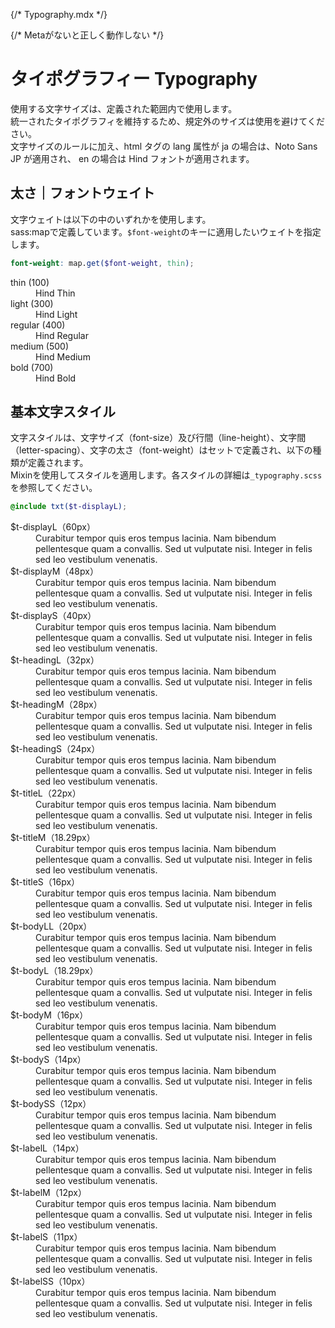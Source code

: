 {/* Typography.mdx */}

{/* Metaがないと正しく動作しない */}

<Meta title="Tokens/タイポグラフィー Typography - English" />

# タイポグラフィー Typography

使用する文字サイズは、定義された範囲内で使用します。  
統一されたタイポグラフィを維持するため、規定外のサイズは使用を避けてください。  
文字サイズのルールに加え、html タグの lang 属性が ja の場合は、Noto Sans JP が適用され、  en の場合は Hind フォントが適用されます。

## 太さ｜フォントウェイト

文字ウェイトは以下の中のいずれかを使用します。  
sass:mapで定義しています。`$font-weight`のキーに適用したいウェイトを指定します。

```scss
font-weight: map.get($font-weight, thin);
```

<dl class="c-definitionList docs-typography_fontWeight lang:en">
  <div class="c-definitionList__item">
    <dt class="c-definitionList__term">thin (100)</dt>
    <dd class="c-definitionList__description docs-typography_fontWeight-thin">
      Hind Thin
    </dd>
  </div>
  <div class="c-definitionList__item">
    <dt class="c-definitionList__term">light (300)</dt>
    <dd class="c-definitionList__description docs-typography_fontWeight-light">
      Hind Light
    </dd>
  </div>
  <div class="c-definitionList__item">
    <dt class="c-definitionList__term">regular (400)</dt>
    <dd class="c-definitionList__description docs-typography_fontWeight-regular">
      Hind Regular
    </dd>
  </div>
  <div class="c-definitionList__item">
    <dt class="c-definitionList__term">medium (500)</dt>
    <dd class="c-definitionList__description docs-typography_fontWeight-medium">
      Hind Medium
    </dd>
  </div>
  <div class="c-definitionList__item">
    <dt class="c-definitionList__term">bold (700)</dt>
    <dd class="c-definitionList__description docs-typography_fontWeight-bold">
      Hind Bold
    </dd>
  </div>
</dl>

## 基本文字スタイル

文字スタイルは、文字サイズ（font-size）及び行間（line-height）、文字間（letter-spacing）、文字の太さ（font-weight）はセットで定義され、以下の種類が定義されます。  
Mixinを使用してスタイルを適用します。各スタイルの詳細は`_typography.scss`を参照してください。

```scss
@include txt($t-displayL);
```

<dl class="c-definitionList docs-typography_fontStyle lang:en">
  <div class="c-definitionList__item">
    <dt class="c-definitionList__term">$t-displayL（60px）</dt>
    <dd class="c-definitionList__description docs-typography_fontStyle-displayL">
      Curabitur tempor quis eros tempus lacinia. Nam bibendum pellentesque quam
      a convallis. Sed ut vulputate nisi. Integer in felis sed leo vestibulum
      venenatis.
    </dd>
  </div>
  <div class="c-definitionList__item">
    <dt class="c-definitionList__term">$t-displayM（48px）</dt>
    <dd class="c-definitionList__description docs-typography_fontStyle-displayM">
      Curabitur tempor quis eros tempus lacinia. Nam bibendum pellentesque quam
      a convallis. Sed ut vulputate nisi. Integer in felis sed leo vestibulum
      venenatis.
    </dd>
  </div>
  <div class="c-definitionList__item">
    <dt class="c-definitionList__term">$t-displayS（40px）</dt>
    <dd class="c-definitionList__description docs-typography_fontStyle-displayS">
      Curabitur tempor quis eros tempus lacinia. Nam bibendum pellentesque quam
      a convallis. Sed ut vulputate nisi. Integer in felis sed leo vestibulum
      venenatis.
    </dd>
  </div>
  <div class="c-definitionList__item" style={{ marginTop: '24px' }}>
    <dt class="c-definitionList__term">$t-headingL（32px）</dt>
    <dd class="c-definitionList__description docs-typography_fontStyle-headingL">
      Curabitur tempor quis eros tempus lacinia. Nam bibendum pellentesque quam
      a convallis. Sed ut vulputate nisi. Integer in felis sed leo vestibulum
      venenatis.
    </dd>
  </div>
  <div class="c-definitionList__item">
    <dt class="c-definitionList__term">$t-headingM（28px）</dt>
    <dd class="c-definitionList__description docs-typography_fontStyle-headingM">
      Curabitur tempor quis eros tempus lacinia. Nam bibendum pellentesque quam
      a convallis. Sed ut vulputate nisi. Integer in felis sed leo vestibulum
      venenatis.
    </dd>
  </div>
  <div class="c-definitionList__item">
    <dt class="c-definitionList__term">$t-headingS（24px）</dt>
    <dd class="c-definitionList__description docs-typography_fontStyle-headingS">
      Curabitur tempor quis eros tempus lacinia. Nam bibendum pellentesque quam
      a convallis. Sed ut vulputate nisi. Integer in felis sed leo vestibulum
      venenatis.
    </dd>
  </div>
  <div class="c-definitionList__item" style={{ marginTop: '24px' }}>
    <dt class="c-definitionList__term">$t-titleL（22px）</dt>
    <dd class="c-definitionList__description docs-typography_fontStyle-titleL">
      Curabitur tempor quis eros tempus lacinia. Nam bibendum pellentesque quam
      a convallis. Sed ut vulputate nisi. Integer in felis sed leo vestibulum
      venenatis.
    </dd>
  </div>
  <div class="c-definitionList__item">
    <dt class="c-definitionList__term">$t-titleM（18.29px）</dt>
    <dd class="c-definitionList__description docs-typography_fontStyle-titleM">
      Curabitur tempor quis eros tempus lacinia. Nam bibendum pellentesque quam
      a convallis. Sed ut vulputate nisi. Integer in felis sed leo vestibulum
      venenatis.
    </dd>
  </div>
  <div class="c-definitionList__item">
    <dt class="c-definitionList__term">$t-titleS（16px）</dt>
    <dd class="c-definitionList__description docs-typography_fontStyle-titleS">
      Curabitur tempor quis eros tempus lacinia. Nam bibendum pellentesque quam
      a convallis. Sed ut vulputate nisi. Integer in felis sed leo vestibulum
      venenatis.
    </dd>
  </div>
  <div class="c-definitionList__item" style={{ marginTop: '24px' }}>
    <dt class="c-definitionList__term">$t-bodyLL（20px）</dt>
    <dd class="c-definitionList__description docs-typography_fontStyle-bodyLL">
      Curabitur tempor quis eros tempus lacinia. Nam bibendum pellentesque quam
      a convallis. Sed ut vulputate nisi. Integer in felis sed leo vestibulum
      venenatis.
    </dd>
  </div>
  <div class="c-definitionList__item">
    <dt class="c-definitionList__term">$t-bodyL（18.29px）</dt>
    <dd class="c-definitionList__description docs-typography_fontStyle-bodyL">
      Curabitur tempor quis eros tempus lacinia. Nam bibendum pellentesque quam
      a convallis. Sed ut vulputate nisi. Integer in felis sed leo vestibulum
      venenatis.
    </dd>
  </div>
  <div class="c-definitionList__item">
    <dt class="c-definitionList__term">$t-bodyM（16px）</dt>
    <dd class="c-definitionList__description docs-typography_fontStyle-bodyM">
      Curabitur tempor quis eros tempus lacinia. Nam bibendum pellentesque quam
      a convallis. Sed ut vulputate nisi. Integer in felis sed leo vestibulum
      venenatis.
    </dd>
  </div>
  <div class="c-definitionList__item">
    <dt class="c-definitionList__term">$t-bodyS（14px）</dt>
    <dd class="c-definitionList__description docs-typography_fontStyle-bodyS">
      Curabitur tempor quis eros tempus lacinia. Nam bibendum pellentesque quam
      a convallis. Sed ut vulputate nisi. Integer in felis sed leo vestibulum
      venenatis.
    </dd>
  </div>
  <div class="c-definitionList__item">
    <dt class="c-definitionList__term">$t-bodySS（12px）</dt>
    <dd class="c-definitionList__description docs-typography_fontStyle-bodySS">
      Curabitur tempor quis eros tempus lacinia. Nam bibendum pellentesque quam
      a convallis. Sed ut vulputate nisi. Integer in felis sed leo vestibulum
      venenatis.
    </dd>
  </div>
  <div class="c-definitionList__item" style={{ marginTop: '24px' }}>
    <dt class="c-definitionList__term">$t-labelL（14px）</dt>
    <dd class="c-definitionList__description docs-typography_fontStyle-labelL">
      Curabitur tempor quis eros tempus lacinia. Nam bibendum pellentesque quam
      a convallis. Sed ut vulputate nisi. Integer in felis sed leo vestibulum
      venenatis.
    </dd>
  </div>
  <div class="c-definitionList__item">
    <dt class="c-definitionList__term">$t-labelM（12px）</dt>
    <dd class="c-definitionList__description docs-typography_fontStyle-labelM">
      Curabitur tempor quis eros tempus lacinia. Nam bibendum pellentesque quam
      a convallis. Sed ut vulputate nisi. Integer in felis sed leo vestibulum
      venenatis.
    </dd>
  </div>
  <div class="c-definitionList__item">
    <dt class="c-definitionList__term">$t-labelS（11px）</dt>
    <dd class="c-definitionList__description docs-typography_fontStyle-labelS">
      Curabitur tempor quis eros tempus lacinia. Nam bibendum pellentesque quam
      a convallis. Sed ut vulputate nisi. Integer in felis sed leo vestibulum
      venenatis.
    </dd>
  </div>
  <div class="c-definitionList__item">
    <dt class="c-definitionList__term">$t-labelSS（10px）</dt>
    <dd class="c-definitionList__description docs-typography_fontStyle-labelSS">
      Curabitur tempor quis eros tempus lacinia. Nam bibendum pellentesque quam
      a convallis. Sed ut vulputate nisi. Integer in felis sed leo vestibulum
      venenatis.
    </dd>
  </div>
</dl>

